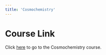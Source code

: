 ```yaml
---
title: 'Cosmochemistry'
---
```


# Course Link
Click <a href="https://metbase.org/sites/Metbase_GUI_new/resources.php">here</a> to go to the Cosmochemistry course.